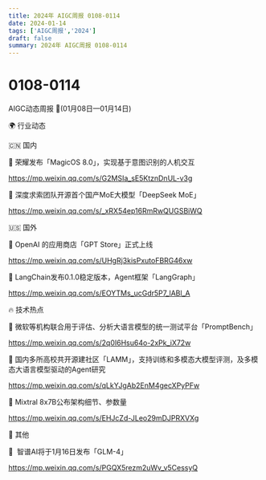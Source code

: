 ```yaml
---
title: 2024年 AIGC周报 0108-0114
date: 2024-01-14
tags: ['AIGC周报','2024']
draft: false
summary: 2024年 AIGC周报 0108-0114
---
```

# 0108-0114



AIGC动态周报 🚀(01月08日—01月14日)

🌍 行业动态

🇨🇳 国内

📰 荣耀发布「MagicOS 8.0」，实现基于意图识别的人机交互

https://mp.weixin.qq.com/s/G2MSIa_sE5KtznDnUL-v3g

📰 深度求索团队开源首个国产MoE大模型「DeepSeek MoE」

https://mp.weixin.qq.com/s/_xRX54ep16RmRwQUGSBiWQ

🇺🇸 国外

📰 OpenAI 的应用商店「GPT Store」正式上线

https://mp.weixin.qq.com/s/UHgRj3kisPxutoFBRG46xw

📰 LangChain发布0.1.0稳定版本，Agent框架「LangGraph」

https://mp.weixin.qq.com/s/EOYTMs_ucGdr5P7_lABl_A

🔥 技术热点

📝 微软等机构联合用于评估、分析大语言模型的统一测试平台「PromptBench」

https://mp.weixin.qq.com/s/2q0I6Hsu64o-2xPk_iX72w

📝 国内多所高校共开源建社区「LAMM」，支持训练和多模态大模型评测，及多模态大语言模型驱动的Agent研究

https://mp.weixin.qq.com/s/qLkYJgAb2EnM4gecXPyPFw

📝 Mixtral 8x7B公布架构细节、参数量

https://mp.weixin.qq.com/s/EHJcZd-JLeo29mDJPRXVXg

🎉 其他

🚀  智谱AI将于1月16日发布「GLM-4」

https://mp.weixin.qq.com/s/PGQX5rezm2uWv_v5CessyQ